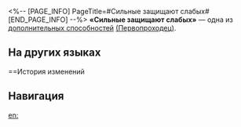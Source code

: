 <%-- [PAGE_INFO]
PageTitle=#Сильные защищают слабых#
[END_PAGE_INFO] --%>
{{Навык Инфобокс
|Название         = Сильные защищают слабых
|Изображение      = След Сильные защищают слабых.png
|Персонаж         = Первопроходец (Сохранение)
|Тип              = Доп. способность
|Возвышение       = 2
|Длительность     = 
|Описание         = После использования навыка получаемый всеми союзниками урон понижается на 15% на 1 ход.
|Свойство1        = 
|Масштабирование1 = 
}}
'''«Сильные защищают слабых»''' — одна из [[дополнительная способность|дополнительных способностей]] [[(Первопроходец)]].

==На других языках==
{{На других языках
|en   = The Strong Defend the Weak
|zhs  = 强援弱
|zht  = 強援弱
|ja   = {{Rubi|弱|よわ}}きを{{Rubi|助|たす}}け
|ko   = 약자를 돕는 강자
|es   = El fuerte defiende al débil
|fr   = Le fort défend le faible
|ru   = Сильные защищают слабых
|th   = The Strong Defend the Weak
|vi   = Lá Lành Đùm Lá Rách
|de   = Die Starken verteidigen die Schwachen
|id   = The Strong Defend the Weak
|pt   = Os Fortes Defendem os Fracos
}}

==История изменений
{{История изменений|3.5}}

==Навигация==
{{Навык Навбокс|Первопроходец (Сохранение)}}

[[en:]]